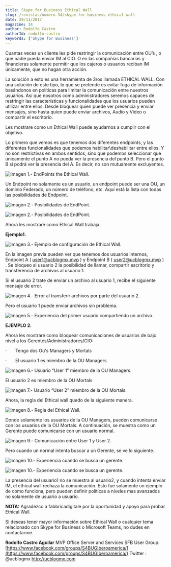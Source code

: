 ```yaml
---
title: Skype for Business Ethical Wall
slug: /revistas/numero-34/skype-for-business-ethical-wall
date: 29/11/2017
magazine: 34
author: Rodolfo Castro
authorId: rodolfo-castro
keywords: ['Skype for Business']
---
```






Cuantas veces un cliente les pide restringir la comunicación entre OU’s , o que nadie pueda enviar IM al CIO. O en las compañías bancarias y financieras solamente permitir que los cajeros o usuarios reciban IM únicamente, que no hagan otra acción.

La solución a esto es una herramienta de 3ros llamada ETHICAL WALL. Con una solución de este tipo, lo que se pretende es evitar fuga de información basándonos en políticas para limitar la comunicación entre nuestros usuarios. Así que nosotros como administradores seremos capaces de restringir las características y funcionalidades que los usuarios pueden utilizar entre ellos. Desde bloquear quien puede ver presencia y enviar mensajes, sino hasta quien puede enviar archivos, Audio y Video o compartir el escritorio.

Les mostrare como un Ethical Wall puede ayudarnos a cumplir con el objetivo.

Lo primero que vemos es que tenemos dos diferentes endpoints, y las diferentes funcionalidades que podemos habilitar\deshabilitar entre ellos. Y no son restrictivas en ambos sentidos, sino que podemos seleccionar que únicamente el punto A no pueda ver la presencia del punto B. Pero el punto B si podrá ver la presencia del A. Es decir, no son mutuamente excluyentes.

![Imagen 1.- EndPoints the Ethical Wall.](../../../images/numero34/skype-for-business-ethical-wall/image1.png)

Un Endpoint no solamente es un usuario, un endpoint puede ser una OU, un dominio Federado, un número de teléfono, etc. Aquí está la lista con todas las posibilidades de Endpoint.

![Imagen 2.- Posibilidades de EndPoint.](../../../images/numero34/skype-for-business-ethical-wall/image2.png)

![Imagen 2.- Posibilidades de EndPoint.](../../../images/numero34/skype-for-business-ethical-wall/image3.png)

Ahora les mostraré como Ethical Wall trabaja.

**Ejemplo1.**

![Imagen 3.- Ejemplo de configuración de Ethical Wall.](../../../images/numero34/skype-for-business-ethical-wall/image4.png)

En la imagen previa pueden ver que tenemos dos usuarios internos, Endpoint A ( user1@ucblogmx.mvp ) y Endpoint B ( user2@ucblogmx.mvp ) . Se bloqueo al usuario 2 la posibilidad de llamar, compartir escritorio y transferencia de archivos al usuario 1.

Si el usuario 2 trate de enviar un archivo al usuario 1, recibe el siguiente mensaje de error.

![Imagen 4.- Error al transferir archivos por parte del usuario 2.](../../../images/numero34/skype-for-business-ethical-wall/image5.png)

Pero el usuario 1 puede enviar archivos sin problema.

![Imagen 5.- Experiencia del primer usuario compartiendo un archivo.](../../../images/numero34/skype-for-business-ethical-wall/image6.png)

**EJEMPLO 2.**

Ahora les mostraré como bloquear comunicaciones de usuarios de bajo nivel a los Gerentes/Administradores/CIO:

·       Tengo dos Ou's Managers y Mortals

·       El usuario 1 es miembro de la OU Managers

![Imagen 6.- Usuario “User 1” miembro de la OU Managers.](../../../images/numero34/skype-for-business-ethical-wall/image7.png)

El usuario 2 es miembro de la OU Mortals

![ Imagen 7.- Usuario “User 2” miembro de la OU Mortals.](../../../images/numero34/skype-for-business-ethical-wall/image8.png)

Ahora, la regla del Ethical wall quedo de la siguiente manera.

![Imagen 8.- Regla del Ethical Wall.](../../../images/numero34/skype-for-business-ethical-wall/image9.png)

Donde solamente los usuarios de la OU Managers, pueden comunicarse con los usuarios de la OU Mortals. A continuación, se muestra como un Gerente puede comunicarse con un usuario normal.

![Imagen 9.- Comunicación entre User 1 y User 2.](../../../images/numero34/skype-for-business-ethical-wall/image10.png)

Pero cuando un normal intenta buscar a un Gerente, se ve lo siguiente.

![Imagen 10.- Experiencia cuando se busca un gerente.](../../../images/numero34/skype-for-business-ethical-wall/image11.jpeg)

![Imagen 10.- Experiencia cuando se busca un gerente.](../../../images/numero34/skype-for-business-ethical-wall/image12.png)

La presencia del usuario1 no se muestra al usuario2, y cuando intenta enviar IM, el ethical wall rechaza la comunicación. Esto fue solamente un ejemplo de como funciona, pero pueden definir políticas a niveles mas avanzados no solamente de usuario a usuario.

**NOTA:** Agradezco a fabbricadigitale por la oportunidad y apoyo para probar Ethical Wall.

Si deseas tener mayor información sobre Ethical Wall o cualquier tema relacionado con Skype for Business o Microsoft Teams, no dudes en contactarme.

**Rodolfo Castro Aguilar**
 MVP Office Server and Services
 SFB User Group: [https://www.facebook.com/groups/S4BUGIberoamerica/](https://www.facebook.com/groups/S4BUGIberoamerica/)
Twitter : @ucblogmx
 http://ucblogmx.com ​

 
 
